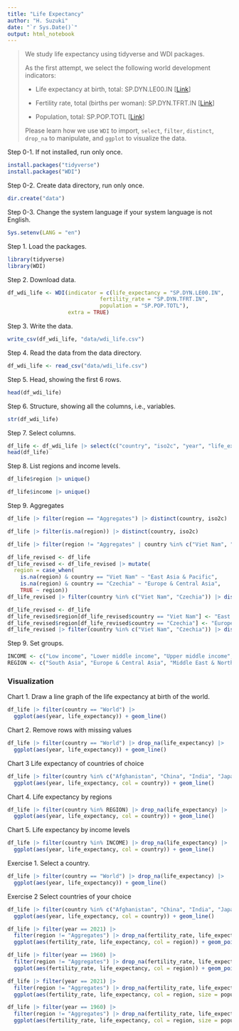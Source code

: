 ```yaml
---
title: "Life Expectancy"
author: "H. Suzuki"
date: "`r Sys.Date()`"
output: html_notebook
---
```


> We study life expectancy using tidyverse and WDI packages.
>
> As the first attempt, we select the following world development indicators:
>
> -   Life expectancy at birth, total: SP.DYN.LE00.IN [[Link](https://data.worldbank.org/indicator/SP.DYN.LE00.IN)]
>
> -   Fertility rate, total (births per woman): SP.DYN.TFRT.IN [[Link](https://data.worldbank.org/indicator/SP.DYN.TFRT.IN)]
>
> -   Population, total: SP.POP.TOTL [[Link](https://data.worldbank.org/indicator/SP.POP.TOTL)]
>
> Please learn how we use `WDI` to import, `select`, `filter`, `distinct`, `drop_na` to manipulate, and `ggplot` to visualize the data.

Step 0-1. If not installed, run only once.

```r
install.packages("tidyverse")
install.packages("WDI")
```

Step 0-2. Create data directory, run only once.

```r
dir.create("data")
```

Step 0-3. Change the system language if your system language is not English.

```r
Sys.setenv(LANG = "en")
```

Step 1. Load the packages.

```r
library(tidyverse)
library(WDI)
```

Step 2. Download data.

```r
df_wdi_life <- WDI(indicator = c(life_expectancy = "SP.DYN.LE00.IN",
                             fertility_rate = "SP.DYN.TFRT.IN", 
                             population = "SP.POP.TOTL"), 
                   extra = TRUE)
```

Step 3. Write the data.

```r
write_csv(df_wdi_life, "data/wdi_life.csv")
```

Step 4. Read the data from the data directory.

```r
df_wdi_life <- read_csv("data/wdi_life.csv")
```

Step 5. Head, showing the first 6 rows.

```r
head(df_wdi_life)
```

Step 6. Structure, showing all the columns, i.e., variables.

```r
str(df_wdi_life)
```

Step 7. Select columns.

```r
df_life <- df_wdi_life |> select(c("country", "iso2c", "year", "life_expectancy", "fertility_rate", "population", "region", "income"))
head(df_life)
```

Step 8. List regions and income levels.

```r
df_life$region |> unique()
```

```r
df_life$income |> unique()
```

Step 9. Aggregates

```r
df_life |> filter(region == "Aggregates") |> distinct(country, iso2c)
```

```r
df_life |> filter(is.na(region)) |> distinct(country, iso2c)
```

```r
df_life |> filter(region != "Aggregates" | country %in% c("Viet Nam", "Czechia")) |> distinct(country, iso2c, region, income)
```

```r
df_life_revised <- df_life
df_life_revised <- df_life_revised |> mutate(
  region = case_when(
    is.na(region) & country == "Viet Nam" ~ "East Asia & Pacific",
    is.na(region) & country == "Czechia" ~ "Europe & Central Asia", 
    TRUE ~ region))
df_life_revised |> filter(country %in% c("Viet Nam", "Czechia")) |> distinct(country, region)
```

```r
df_life_revised <- df_life
df_life_revised$region[df_life_revised$country == "Viet Nam"] <- "East Asia & Pacific"
df_life_revised$region[df_life_revised$country == "Czechia"] <- "Europe & Central Asia"
df_life_revised |> filter(country %in% c("Viet Nam", "Czechia")) |> distinct(country, region)
```

Step 9. Set groups.

```r
INCOME <- c("Low income", "Lower middle income", "Upper middle income", "High income")
REGION <- c("South Asia", "Europe & Central Asia", "Middle East & North Africa", "East Asia & Pacific", "Sub-Saharan Africa", "Latin America & Caribbean",  "North America")
```

### Visualization

Chart 1. Draw a line graph of the life expectancy at birth of the world.

```r
df_life |> filter(country == "World") |> 
  ggplot(aes(year, life_expectancy)) + geom_line()
```

Chart 2. Remove rows with missing values

```r
df_life |> filter(country == "World") |> drop_na(life_expectancy) |>
  ggplot(aes(year, life_expectancy)) + geom_line()
```

Chart 3 Life expectancy of countries of choice

```r
df_life |> filter(country %in% c("Afghanistan", "China", "India", "Japan", "United States", "Viet Nam", "Russian Federation", "Somalia")) |> drop_na(life_expectancy) |>
  ggplot(aes(year, life_expectancy, col = country)) + geom_line()
```

Chart 4. Life expectancy by regions

```r
df_life |> filter(country %in% REGION) |> drop_na(life_expectancy) |>
  ggplot(aes(year, life_expectancy, col = country)) + geom_line()
```

Chart 5. Life expectancy by income levels

```r
df_life |> filter(country %in% INCOME) |> drop_na(life_expectancy) |>
  ggplot(aes(year, life_expectancy, col = country)) + geom_line()
```

Exercise 1. Select a country.

```r
df_life |> filter(country == "World") |> drop_na(life_expectancy) |>
  ggplot(aes(year, life_expectancy)) + geom_line()
```

Exercise 2 Select countries of your choice

```r
df_life |> filter(country %in% c("Afghanistan", "China", "India", "Japan", "United States", "Viet Nam", "Russian Federation", "Somalia")) |> drop_na(life_expectancy) |>
  ggplot(aes(year, life_expectancy, col = country)) + geom_line()
```

```r
df_life |> filter(year == 2021) |>
  filter(region != "Aggregates") |> drop_na(fertility_rate, life_expectancy) |>
  ggplot(aes(fertility_rate, life_expectancy, col = region)) + geom_point()
```

```r
df_life |> filter(year == 1960) |>
  filter(region != "Aggregates") |> drop_na(fertility_rate, life_expectancy) |>
  ggplot(aes(fertility_rate, life_expectancy, col = region)) + geom_point()
```

```r
df_life |> filter(year == 2021) |>
  filter(region != "Aggregates") |> drop_na(fertility_rate, life_expectancy) |>
  ggplot(aes(fertility_rate, life_expectancy, col = region, size = population)) + geom_point()
```

```r
df_life |> filter(year == 1960) |>
  filter(region != "Aggregates") |> drop_na(fertility_rate, life_expectancy) |>
  ggplot(aes(fertility_rate, life_expectancy, col = region, size = population)) + geom_point()
```
